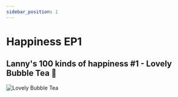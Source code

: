 ```yaml
---
sidebar_position: 1
---
```


# Happiness EP1


## Lanny's 100 kinds of happiness #1 - Lovely Bubble Tea 🧋

![Lovely Bubble Tea](/img/universe/100/ep1.png)
